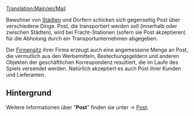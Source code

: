 {{de/Übersetzung|Mail|99}}
[[Translation:Main/en/Mail]]{{en/-}}
{{de/Fracht|Name=Post
|Image=Mail.png
|Konsument=[[Main/de/Stadt|Stadt]], [[Main/de/Firmensitz|Firmensitz]]
|Produzent=[[Main/de/Stadt|Stadt]], [[Main/de/Firmensitz|Firmensitz]]
}}

Bewohner von [[Main/de/Stadt|Städten]] und Dorfern schicken sich gegenseitig Post über verschiedene Dinge. Post, die transportiert werden soll (innerhalb oder zwischen Städten), wird bei Fracht-Stationen (sofern sie Post akzeptieren) für die Abholung durch ein Transportunternehmen abgegeben.

Der [[Main/de/Firmensitz|Firmensitz]] ihrer Firma erzeugt auch eine angemessene Menge an Post, die vermutlich aus den Werbemitteln, Bestechungsgeldern und anderen Objekten der geschäftlichen Korrespondenz resultiert, die im Laufe des Spiels versendet werden. Natürlich akzeptiert es auch Post ihrer Kunden und Lieferanten. 

==Hintergrund==
Weitere Informationen über "'''Post'''" finden sie unter -> [http://www.wikipedia.org/wiki/Post Post].